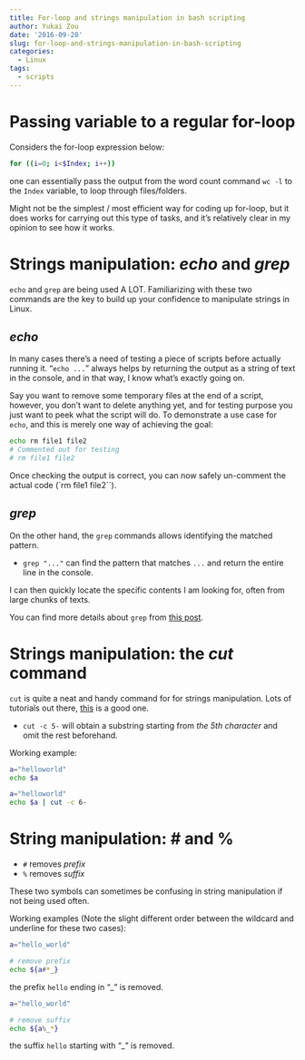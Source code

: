 ```yaml
---
title: For-loop and strings manipulation in bash scripting
author: Yukai Zou
date: '2016-09-28'
slug: for-loop-and-strings-manipulation-in-bash-scripting
categories:
  - Linux
tags:
  - scripts
---
```


# Passing variable to a regular for-loop

Considers the for-loop expression below:

```bash
for ((i=0; i<$Index; i++))
```

one can essentially pass the output from the word count command `wc -l` to the `Index` variable, to loop through files/folders. 

Might not be the simplest / most efficient way for coding up for-loop, but it does works for carrying out this type of tasks, and it's relatively clear in my opinion to see how it works.

# Strings manipulation: _echo_ and _grep_

`echo` and `grep` are being used A LOT. Familiarizing with these two commands are the key to build up your confidence to manipulate strings in Linux.

## _echo_

In many cases there's a need of testing a piece of scripts before actually running it. "`echo ...`" always helps by returning the output as a string of text in the console, and in that way, I know what's exactly going on. 

Say you want to remove some temporary files at the end of a script, however, you don't want to delete anything yet, and for testing purpose you just want to peek what the script will do. To demonstrate a use case for `echo`, and this is merely one way of achieving the goal:

```bash
echo rm file1 file2
# Commented out for testing
# rm file1 file2
```

Once checking the output is correct, you can now safely un-comment the actual code (`rm file1 file2``).

## _grep_

On the other hand, the `grep` commands allows identifying the matched pattern. 

 - `grep "..."` can find the pattern that matches `...` and return the entire line in the console.
 
I can then quickly locate the specific contents I am looking for, often from large chunks of texts. 

You can find more details about `grep` from [this post](https://www.digitalocean.com/community/tutorials/grep-command-in-linux-unix).

# Strings manipulation: the _cut_ command

`cut` is quite a neat and handy command for for strings manipulation. Lots of tutorials out there, [this](https://www.geeksforgeeks.org/cut-command-linux-examples/) is a good one.

- `cut -c 5-` will obtain a substring starting from _the 5th character_ and omit the rest beforehand.

Working example:

```bash
a="helloworld"
echo $a
```

```bash
a="helloworld"
echo $a | cut -c 6-
```

# String manipulation: \# and %

- `#` removes _prefix_
- `%` removes _suffix_

These two symbols can sometimes be confusing in string manipulation if not being used often.

Working examples (Note the slight different order between the wildcard and underline for these two cases):

```bash
a="hello_world"

# remove prefix
echo ${a#*_}
```

the prefix `hello` ending in "_" is removed.

```bash
a="hello_world"

# remove suffix
echo ${a%_*}
```

the suffix `hello` starting with "_" is removed. 